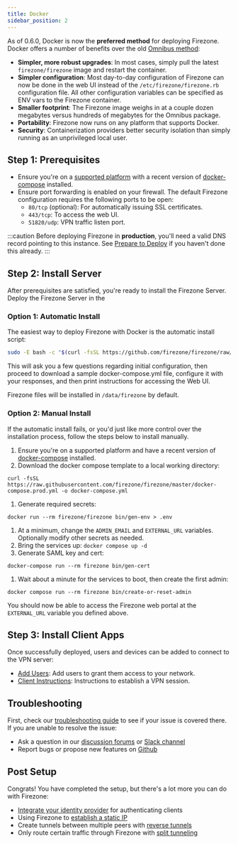 ```yaml
---
title: Docker
sidebar_position: 2
---
```


As of 0.6.0, Docker is now the **preferred method** for
deploying Firezone. Docker offers a number of benefits over the old
[Omnibus method](../omnibus):

- **Simpler, more robust upgrades**: In most cases, simply pull the latest `firezone/firezone`
  image and restart the container.
- **Simpler configuration**: Most day-to-day configuration of Firezone can now
  be done in the web UI instead of the `/etc/firezone/firezone.rb` configuration
  file. All other configuration variables can be specified as ENV vars to the
  Firezone container.
- **Smaller footprint**: The Firezone image weighs in at a couple dozen
  megabytes versus hundreds of megabytes for the Omnibus package.
- **Portability**: Firezone now runs on any platform that supports Docker.
- **Security**: Containerization providers better security isolation than
  simply running as an unprivileged local user.

## Step 1: Prerequisites

* Ensure you're on a [supported platform](supported-platforms) with a recent
  version of [docker-compose](https://docs.docker.com/compose/install/) installed.
* Ensure port forwarding is enabled on your firewall.
  The default Firezone configuration requires the following ports to be open:
  * `80/tcp` (optional): For automatically issuing SSL certificates.
  * `443/tcp`: To access the web UI.
  * `51820/udp`: VPN traffic listen port.

:::caution
Before deploying Firezone in **production**, you'll need a valid DNS record
pointing to this instance. See [Prepare to Deploy](../#prepare-to-deploy)
if you haven't done this already.
:::

## Step 2: Install Server

After prerequisites are satisfied, you're ready to install the Firezone Server.
Deploy the Firezone Server in the

### Option 1: Automatic Install

The easiest way to deploy Firezone with Docker is the automatic install script:

```bash
sudo -E bash -c "$(curl -fsSL https://github.com/firezone/firezone/raw/master/scripts/docker_install.sh)"
```

This will ask you a few questions regarding initial configuration, then proceed
to download a sample docker-compose.yml file, configure it with your responses,
and then print instructions for accessing the Web UI.

Firezone files will be installed in `/data/firezone` by default.

### Option 2: Manual Install

If the automatic install fails, or you'd just like more control over the
installation process, follow the steps below to install manually.

1. Ensure you're on a supported platform and have a recent version of
   [docker-compose](https://docs.docker.com/compose/install/) installed.
1. Download the docker compose template to a local working directory:
  ```shell
  curl -fsSL https://raw.githubusercontent.com/firezone/firezone/master/docker-compose.prod.yml -o docker-compose.yml
  ```
1. Generate required secrets:
  ```shell
  docker run --rm firezone/firezone bin/gen-env > .env
  ```
1. At a minimum, change the `ADMIN_EMAIL` and `EXTERNAL_URL` variables.
   Optionally modify other secrets as needed.
1. Bring the services up: `docker compose up -d`
1. Generate SAML key and cert:
  ```shell
  docker-compose run --rm firezone bin/gen-cert
  ```
1. Wait about a minute for the services to boot, then create the first admin:
  ```shell
  docker compose run --rm firezone bin/create-or-reset-admin
  ```

You should now be able to access the Firezone web portal at the `EXTERNAL_URL`
variable you defined above.

## Step 3: Install Client Apps

Once successfully deployed, users and devices can be added to
connect to the VPN server:

* [Add Users](../../user-guides/add-users):
Add users to grant them access to your network.
* [Client Instructions](../../user-guides/client-instructions):
Instructions to establish a VPN session.

## Troubleshooting

First, check our [troubleshooting guide](../../administer/troubleshoot) to see
if your issue is covered there. If you are unable to resolve the issue:

* Ask a question in our [discussion forums](https://discourse.firez.one/) or [
  Slack channel](https://www.firezone.dev/slack)
* Report bugs or propose new features on [Github
  ](https://github.com/firezone/firezone)

## Post Setup

Congrats! You have completed the setup, but there's a lot more you can do with
Firezone:

* [Integrate your identity provider](../../authenticate/)
  for authenticating clients
* Using Firezone to
  [establish a static IP](../../user-guides/use-cases/nat-gateway)
* Create tunnels between multiple peers with
  [reverse tunnels](../../user-guides/use-cases/reverse-tunnel)
* Only route certain traffic through Firezone with
  [split tunneling](../../user-guides/use-cases/split-tunnel)
